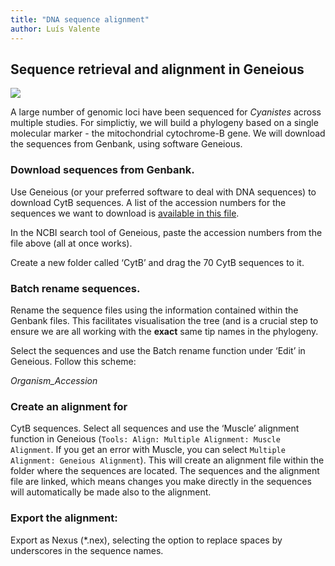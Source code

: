 ```yaml
---
title: "DNA sequence alignment"
author: Luís Valente
---
```


## Sequence retrieval and alignment in Geneious

![](images/dnaalignment-01.png)

A large number of genomic loci have been sequenced for *Cyanistes* across multiple studies. For simplictiy, we will build a phylogeny based on a single molecular marker - the mitochondrial cytochrome-B gene. We will download the sequences from Genbank, using software Geneious.

### Download sequences from Genbank.

Use Geneious (or your preferred software to deal with DNA sequences) to download CytB sequences. A list of the accession numbers for the sequences we want to download is [available in this file](data/Genbank_accession_numbers_cyt-B.txt).

In the NCBI search tool of Geneious, paste the accession numbers from the file above (all at once works).

Create a new folder called 'CytB' and drag the 70 CytB sequences to it.

### Batch rename sequences.

Rename the sequence files using the information contained within the Genbank files. This facilitates visualisation the tree (and is a crucial step to ensure we are all working with the **exact** same tip names in the phylogeny.

Select the sequences and use the Batch rename function under 'Edit' in Geneious. Follow this scheme:

*Organism_Accession*

### Create an alignment for

CytB sequences. Select all sequences and use the 'Muscle' alignment function in Geneious (`Tools: Align: Multiple Alignment: Muscle Alignment`. If you get an error with Muscle, you can select `Multiple Alignment: Geneious Alignment`). This will create an alignment file within the folder where the sequences are located. The sequences and the alignment file are linked, which means changes you make directly in the sequences will automatically be made also to the alignment.

### Export the alignment:

Export as Nexus (\*.nex), selecting the option to replace spaces by underscores in the sequence names.
